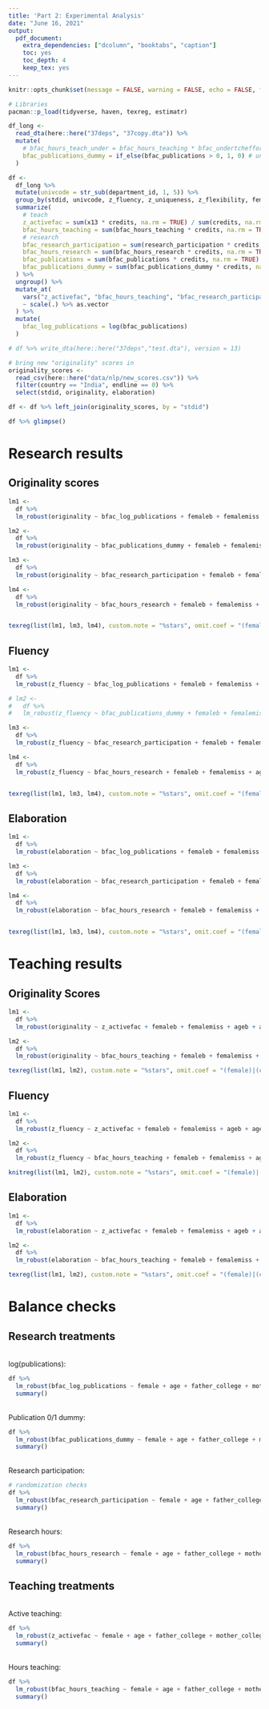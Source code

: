```yaml
---
title: 'Part 2: Experimental Analysis'
date: "June 16, 2021"
output:
  pdf_document:
    extra_dependencies: ["dcolumn", "booktabs", "caption"]
    toc: yes
    toc_depth: 4
    keep_tex: yes
---
```


\captionsetup[table]{labelformat=empty}

```r
knitr::opts_chunk$set(message = FALSE, warning = FALSE, echo = FALSE, fig.retina = 4)
```


```r
# Libraries
pacman::p_load(tidyverse, haven, texreg, estimatr)

df_long <- 
  read_dta(here::here("37deps", "37copy.dta")) %>% 
  mutate(
    # bfac_hours_teach_under = bfac_hours_teaching * bfac_undertcheffort,
    bfac_publications_dummy = if_else(bfac_publications > 0, 1, 0) # unused
  )

df <-
  df_long %>% 
  mutate(univcode = str_sub(department_id, 1, 5)) %>% 
  group_by(stdid, univcode, z_fluency, z_uniqueness, z_flexibility, female, age, father_college, mother_college, ses, b_i_jeemain_score_math, b_i_jeemain_score_phys, femaleb, femalemiss, ageb, agemiss, father_collegeb, father_collegemiss, mother_collegeb, mother_collegemiss, sesb, sesmiss, b_i_jeemain_scoreb, b_i_jeemain_scoremiss, b_i_jeemain_score_mathb, b_i_jeemain_score_mathmiss, b_i_jeemain_score_physb, b_i_jeemain_score_physmiss, reservation, classid, department_id, grade) %>% 
  summarize(
    # teach
    z_activefac = sum(x13 * credits, na.rm = TRUE) / sum(credits, na.rm = TRUE), # change as needed
    bfac_hours_teaching = sum(bfac_hours_teaching * credits, na.rm = TRUE) / sum(credits, na.rm = TRUE),
    # research
    bfac_research_participation = sum(research_participation * credits, na.rm = TRUE) / sum(credits, na.rm = TRUE),
    bfac_hours_research = sum(bfac_hours_research * credits, na.rm = TRUE) / sum(credits, na.rm = TRUE),
    bfac_publications = sum(bfac_publications * credits, na.rm = TRUE) / sum(credits, na.rm = TRUE),
    bfac_publications_dummy = sum(bfac_publications_dummy * credits, na.rm = TRUE) / sum(credits, na.rm = TRUE) # unused
  ) %>%
  ungroup() %>% 
  mutate_at(
    vars("z_activefac", "bfac_hours_teaching", "bfac_research_participation", "bfac_hours_research", contains("score")),
    ~ scale(.) %>% as.vector
  ) %>% 
  mutate(
    bfac_log_publications = log(bfac_publications)
  )

# df %>% write_dta(here::here("37deps","test.dta"), version = 13)

# bring new "originality" scores in
originality_scores <-
  read_csv(here::here("data/nlp/new_scores.csv")) %>%
  filter(country == "India", endline == 0) %>% 
  select(stdid, originality, elaboration)

df <- df %>% left_join(originality_scores, by = "stdid")

df %>% glimpse()
```


\newpage


# Research results

## Originality scores

```r
lm1 <-
  df %>% 
  lm_robust(originality ~ bfac_log_publications + femaleb + femalemiss + ageb + agemiss + father_collegeb + father_collegemiss + mother_collegeb + mother_collegemiss + sesb + sesmiss + b_i_jeemain_score_mathb + b_i_jeemain_score_mathmiss + b_i_jeemain_score_physb + b_i_jeemain_score_physmiss, se_type = "stata", fixed_effects = ~ classid, data = .)

lm2 <-
  df %>% 
  lm_robust(originality ~ bfac_publications_dummy + femaleb + femalemiss + ageb + agemiss + father_collegeb + father_collegemiss + mother_collegeb + mother_collegemiss + sesb + sesmiss + b_i_jeemain_score_mathb + b_i_jeemain_score_mathmiss + b_i_jeemain_score_physb + b_i_jeemain_score_physmiss, se_type = "stata", fixed_effects = ~ classid, data = .)

lm3 <-
  df %>% 
  lm_robust(originality ~ bfac_research_participation + femaleb + femalemiss + ageb + agemiss + father_collegeb + father_collegemiss + mother_collegeb + mother_collegemiss + sesb + sesmiss + b_i_jeemain_score_mathb + b_i_jeemain_score_mathmiss + b_i_jeemain_score_physb + b_i_jeemain_score_physmiss, se_type = "stata", fixed_effects = ~ classid,  data = .)

lm4 <-
  df %>% 
  lm_robust(originality ~ bfac_hours_research + femaleb + femalemiss + ageb + agemiss + father_collegeb + father_collegemiss + mother_collegeb + mother_collegemiss + sesb + sesmiss + b_i_jeemain_score_mathb + b_i_jeemain_score_mathmiss + b_i_jeemain_score_physb + b_i_jeemain_score_physmiss, se_type = "stata", fixed_effects = ~ classid,  data = .)


texreg(list(lm1, lm3, lm4), custom.note = "%stars", omit.coef = "(female)|(college)|(ses)|(age)|(score)", include.ci = FALSE, stars = c(0.01, 0.05, 0.1), dcolumn = TRUE, booktabs = TRUE, float.pos = "h")
```


## Fluency

```r
lm1 <-
  df %>% 
  lm_robust(z_fluency ~ bfac_log_publications + femaleb + femalemiss + ageb + agemiss + father_collegeb + father_collegemiss + mother_collegeb + mother_collegemiss + sesb + sesmiss + b_i_jeemain_score_mathb + b_i_jeemain_score_mathmiss + b_i_jeemain_score_physb + b_i_jeemain_score_physmiss, se_type = "stata", fixed_effects = ~ classid, data = .)

# lm2 <-
#   df %>% 
#   lm_robust(z_fluency ~ bfac_publications_dummy + femaleb + femalemiss + ageb + agemiss + father_collegeb + father_collegemiss + mother_collegeb + mother_collegemiss + sesb + sesmiss + b_i_jeemain_score_mathb + b_i_jeemain_score_mathmiss + b_i_jeemain_score_physb + b_i_jeemain_score_physmiss, se_type = "stata", fixed_effects = ~ classid, data = .)

lm3 <-
  df %>% 
  lm_robust(z_fluency ~ bfac_research_participation + femaleb + femalemiss + ageb + agemiss + father_collegeb + father_collegemiss + mother_collegeb + mother_collegemiss + sesb + sesmiss + b_i_jeemain_score_mathb + b_i_jeemain_score_mathmiss + b_i_jeemain_score_physb + b_i_jeemain_score_physmiss, se_type = "stata", fixed_effects = ~ classid,  data = .)

lm4 <-
  df %>% 
  lm_robust(z_fluency ~ bfac_hours_research + femaleb + femalemiss + ageb + agemiss + father_collegeb + father_collegemiss + mother_collegeb + mother_collegemiss + sesb + sesmiss + b_i_jeemain_score_mathb + b_i_jeemain_score_mathmiss + b_i_jeemain_score_physb + b_i_jeemain_score_physmiss, se_type = "stata", fixed_effects = ~ classid,  data = .)


texreg(list(lm1, lm3, lm4), custom.note = "%stars", omit.coef = "(female)|(college)|(ses)|(age)|(score)", include.ci = FALSE, stars = c(0.01, 0.05, 0.1), dcolumn = TRUE, booktabs = TRUE, float.pos = "h")
```

\newpage

## Elaboration

```r
lm1 <-
  df %>% 
  lm_robust(elaboration ~ bfac_log_publications + femaleb + femalemiss + ageb + agemiss + father_collegeb + father_collegemiss + mother_collegeb + mother_collegemiss + sesb + sesmiss + b_i_jeemain_score_mathb + b_i_jeemain_score_mathmiss + b_i_jeemain_score_physb + b_i_jeemain_score_physmiss, se_type = "stata", fixed_effects = ~ classid, data = .)

lm3 <-
  df %>% 
  lm_robust(elaboration ~ bfac_research_participation + femaleb + femalemiss + ageb + agemiss + father_collegeb + father_collegemiss + mother_collegeb + mother_collegemiss + sesb + sesmiss + b_i_jeemain_score_mathb + b_i_jeemain_score_mathmiss + b_i_jeemain_score_physb + b_i_jeemain_score_physmiss, se_type = "stata", fixed_effects = ~ classid,  data = .)

lm4 <-
  df %>% 
  lm_robust(elaboration ~ bfac_hours_research + femaleb + femalemiss + ageb + agemiss + father_collegeb + father_collegemiss + mother_collegeb + mother_collegemiss + sesb + sesmiss + b_i_jeemain_score_mathb + b_i_jeemain_score_mathmiss + b_i_jeemain_score_physb + b_i_jeemain_score_physmiss, se_type = "stata", fixed_effects = ~ classid,  data = .)


texreg(list(lm1, lm3, lm4), custom.note = "%stars", omit.coef = "(female)|(college)|(ses)|(age)|(score)", include.ci = FALSE, stars = c(0.01, 0.05, 0.1), dcolumn = TRUE, booktabs = TRUE, float.pos = "h")
```


# Teaching results

## Originality Scores

```r
lm1 <-
  df %>% 
  lm_robust(originality ~ z_activefac + femaleb + femalemiss + ageb + agemiss + father_collegeb + father_collegemiss + mother_collegeb + mother_collegemiss + sesb + sesmiss + b_i_jeemain_score_mathb + b_i_jeemain_score_mathmiss + b_i_jeemain_score_physb + b_i_jeemain_score_physmiss, se_type = "stata", fixed_effects = ~ classid,  data = .)

lm2 <-
  df %>% 
  lm_robust(originality ~ bfac_hours_teaching + femaleb + femalemiss + ageb + agemiss + father_collegeb + father_collegemiss + mother_collegeb + mother_collegemiss + sesb + sesmiss + b_i_jeemain_score_mathb + b_i_jeemain_score_mathmiss + b_i_jeemain_score_physb + b_i_jeemain_score_physmiss, se_type = "stata", fixed_effects = ~ classid,  data = .)

texreg(list(lm1, lm2), custom.note = "%stars", omit.coef = "(female)|(college)|(ses)|(age)|(score)", include.ci = FALSE, stars = c(0.01, 0.05, 0.1), dcolumn = TRUE, booktabs = TRUE, float.pos = "h")
```

\newpage


## Fluency

```r
lm1 <-
  df %>% 
  lm_robust(z_fluency ~ z_activefac + femaleb + femalemiss + ageb + agemiss + father_collegeb + father_collegemiss + mother_collegeb + mother_collegemiss + sesb + sesmiss + b_i_jeemain_score_mathb + b_i_jeemain_score_mathmiss + b_i_jeemain_score_physb + b_i_jeemain_score_physmiss, se_type = "stata", fixed_effects = ~ classid,  data = .)

lm2 <-
  df %>% 
  lm_robust(z_fluency ~ bfac_hours_teaching + femaleb + femalemiss + ageb + agemiss + father_collegeb + father_collegemiss + mother_collegeb + mother_collegemiss + sesb + sesmiss + b_i_jeemain_score_mathb + b_i_jeemain_score_mathmiss + b_i_jeemain_score_physb + b_i_jeemain_score_physmiss, se_type = "stata", fixed_effects = ~ classid,  data = .)

knitreg(list(lm1, lm2), custom.note = "%stars", omit.coef = "(female)|(college)|(ses)|(age)|(score)", include.ci = FALSE, stars = c(0.01, 0.05, 0.1), dcolumn = TRUE, booktabs = TRUE, float.pos = "h")
```

\newpage

## Elaboration


```r
lm1 <-
  df %>% 
  lm_robust(elaboration ~ z_activefac + femaleb + femalemiss + ageb + agemiss + father_collegeb + father_collegemiss + mother_collegeb + mother_collegemiss + sesb + sesmiss + b_i_jeemain_score_mathb + b_i_jeemain_score_mathmiss + b_i_jeemain_score_physb + b_i_jeemain_score_physmiss, se_type = "stata", fixed_effects = ~ classid,  data = .)

lm2 <-
  df %>% 
  lm_robust(elaboration ~ bfac_hours_teaching + femaleb + femalemiss + ageb + agemiss + father_collegeb + father_collegemiss + mother_collegeb + mother_collegemiss + sesb + sesmiss + b_i_jeemain_score_mathb + b_i_jeemain_score_mathmiss + b_i_jeemain_score_physb + b_i_jeemain_score_physmiss, se_type = "stata", fixed_effects = ~ classid,  data = .)

texreg(list(lm1, lm2), custom.note = "%stars", omit.coef = "(female)|(college)|(ses)|(age)|(score)", include.ci = FALSE, stars = c(0.01, 0.05, 0.1), dcolumn = TRUE, booktabs = TRUE, float.pos = "h")
```




\newpage

# Balance checks

## Research treatments

<br/>
log(publications):

```r
df %>%
  lm_robust(bfac_log_publications ~ female + age + father_college + mother_college + ses + b_i_jeemain_score_math + b_i_jeemain_score_phys, se_type = "stata", fixed_effects = ~ department_id,  data = .) %>% 
  summary()
```


<br/>
Publication 0/1 dummy:

```r
df %>%
  lm_robust(bfac_publications_dummy ~ female + age + father_college + mother_college + ses + b_i_jeemain_score_math + b_i_jeemain_score_phys, se_type = "stata", fixed_effects = ~ department_id,  data = .) %>% 
  summary()
```


<br/>
Research participation:

```r
# randomization checks
df %>%
  lm_robust(bfac_research_participation ~ female + age + father_college + mother_college + ses, se_type = "stata", fixed_effects = ~ department_id,  data = .) %>%
  summary()
```

<br/>
Research hours:

```r
df %>%
  lm_robust(bfac_hours_research ~ female + age + father_college + mother_college + ses + b_i_jeemain_score_math + b_i_jeemain_score_phys, se_type = "stata", fixed_effects = ~ department_id,  data = .) %>% 
  summary()
```



\newpage

## Teaching treatments

<br/>
Active teaching:

```r
df %>%
  lm_robust(z_activefac ~ female + age + father_college + mother_college + ses + b_i_jeemain_score_math + b_i_jeemain_score_phys, se_type = "stata", fixed_effects = ~ department_id,  data = .) %>% 
  summary()
```

<br/>
Hours teaching:

```r
df %>%
  lm_robust(bfac_hours_teaching ~ female + age + father_college + mother_college + ses + b_i_jeemain_score_math + b_i_jeemain_score_phys, se_type = "stata", fixed_effects = ~ department_id,  data = .) %>% 
  summary()
```

